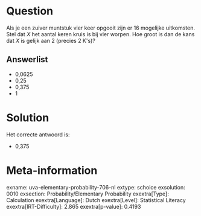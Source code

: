 Question
========

Als je een zuiver muntstuk vier keer opgooit zijn er 16 mogelijke
uitkomsten. Stel dat *X* het aantal keren kruis is bij vier worpen. Hoe
groot is dan de kans dat *X* is gelijk aan 2 (precies 2 K\'s)?


Answerlist
----------

* 0,0625
* 0,25
* 0,375
* 1

Solution
========

Het correcte antwoord is: 

* 0,375

Meta-information
================
exname: uva-elementary-probability-706-nl
extype: schoice
exsolution: 0010
exsection: Probability/Elementary Probability
exextra[Type]: Calculation
exextra[Language]: Dutch
exextra[Level]: Statistical Literacy
exextra[IRT-Difficulty]: 2.865
exextra[p-value]: 0.4193
